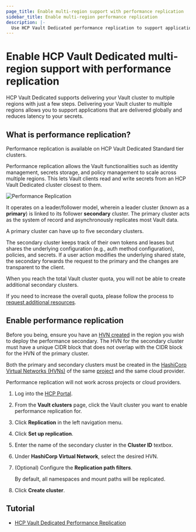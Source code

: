```yaml
---
page_title: Enable multi-region support with performance replication
sidebar_title: Enable multi-region performance replication
description: |-
  Use HCP Vault Dedicated performance replication to support applications globally.
---
```


# Enable HCP Vault Dedicated multi-region support with performance replication

HCP Vault Dedicated supports delivering your Vault cluster to multiple regions with just a
few steps. Delivering your Vault cluster to multiple regions allows you to
support applications that are delivered globally and reduces latency to
your secrets.

## What is performance replication?

<Highlight title="Standard tier feature">

Performance replication is available on HCP Vault Dedicated Standard tier clusters.

</Highlight>

Performance replication allows the Vault functionalities such as identity
management, secrets storage, and policy management to scale across multiple regions.
This lets Vault clients read and write secrets from an HCP Vault Dedicated cluster closest
to them.

![Performance Replication](/img/docs/perf-replication.png)

It operates on a leader/follower model, wherein a leader cluster (known as a
**primary**) is linked to its follower **secondary** cluster. The primary
cluster acts as the system of record and asynchronously replicates most Vault
data.

A primary cluster can have up to five secondary clusters.

The secondary cluster keeps track of their own tokens and leases but shares the
underlying configuration (e.g., auth method configuration), policies, and
secrets. If a user action modifies the underlying shared state, the
secondary forwards the request to the primary and the changes are transparent to
the client.

<Note>

When you reach the total Vault cluster quota, you will not be able to
create additional secondary clusters.

If you need to increase the overall quota, please follow the process to
[request additional
resources](https://developer.hashicorp.com/hcp/docs/hcp/admin/support#request-additional-resources).

</Note>

## Enable performance replication

Before you being, ensure you have an [HVN created](/hcp/docs/hcp/network) in the
region you wish to deploy the performance secondary. The HVN for the secondary
cluster must have a unique CIDR block that does not overlap with the CIDR block
for the HVN of the primary cluster.

<Warning>

Both the primary and secondary clusters must be created in the [HashiCorp
Virtual Networks (HVNs)](/hcp/docs/hcp/network) of the same
[project](/hcp/docs/hcp/admin/projects) and the same cloud provider.

Performance replication will not work across projects or cloud providers.

</Warning>

1. Log into the [HCP Portal](https://portal.cloud.hashicorp.com/).

1. From the **Vault clusters** page, click the Vault cluster you want to
   enable performance replication for.

1. Click **Replication** in the left navigation menu.

1. Click **Set up replication**.

1. Enter the name of the secondary cluster in the **Cluster ID** textbox.

1. Under **HashiCorp Virtual Network**, select the desired HVN.

1. (Optional) Configure the **Replication path filters**.

   By default, all namespaces and mount paths will be replicated.

1. Click **Create cluster**.

## Tutorial

- [HCP Vault Dedicated Performance Replication](/vault/tutorials/cloud-ops/vault-replication)